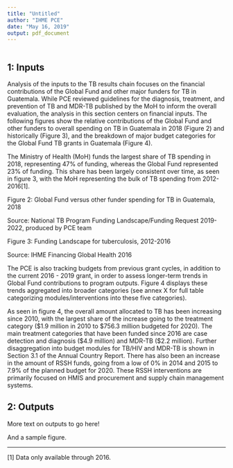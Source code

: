 ```yaml
---
title: "Untitled"
author: "IHME PCE"
date: "May 16, 2019"
output: pdf_document
---
```

```r
```

## 1: Inputs




Analysis of the inputs to the TB results chain focuses on the financial contributions of the Global Fund and other major funders for TB in Guatemala. While PCE reviewed guidelines for the diagnosis, treatment, and prevention of TB and MDR-TB published by the MoH to inform the overall evaluation, the analysis in this section centers on financial inputs. The following figures show the relative contributions of the Global Fund and other funders to overall spending on TB in Guatemala in 2018 (Figure 2) and historically (Figure 3), and the breakdown of major budget categories for the Global Fund TB grants in Guatemala (Figure 4). 





The Ministry of Health (MoH) funds the largest share of TB spending in 2018, representing 47% of funding, whereas the Global Fund represented 23% of funding. This share has been largely consistent over time, as seen in figure 3, with the MoH representing the bulk of TB spending from 2012-2016[1]. 





Figure 2: Global Fund versus other funder spending for TB in Guatemala, 2018

  



Source: National TB Program Funding Landscape/Funding Request 2019-2022, produced by PCE team

Figure 3: Funding Landscape for tuberculosis, 2012-2016

  



Source: IHME Financing Global Health 2016

The PCE is also tracking budgets from previous grant cycles, in addition to the current 2016 - 2019 grant, in order to assess longer-term trends in Global Fund contributions to program outputs. Figure 4 displays these trends aggregated into broader categories (see annex X for full table categorizing modules/interventions into these five categories).





As seen in figure 4, the overall amount allocated to TB has been increasing since 2010, with the largest share of the increase going to the treatment category ($1.9 million in 2010 to $756.3 million budgeted for 2020). The main treatment categories that have been funded since 2016 are case detection and diagnosis ($4.9 million) and MDR-TB ($2.2 million). Further disaggregation into budget modules for TB/HIV and MDR-TB is shown in Section 3.1 of the Annual Country Report. There has also been an increase in the amount of RSSH funds, going from a low of 0% in 2014 and 2015 to 7.9% of the planned budget for 2020. These RSSH interventions are primarily focused on HMIS and procurement and supply chain management systems. 



## 2: Outputs 


More text on outputs to go here! 

And a sample figure. 





________________

[1] Data only available through 2016.
